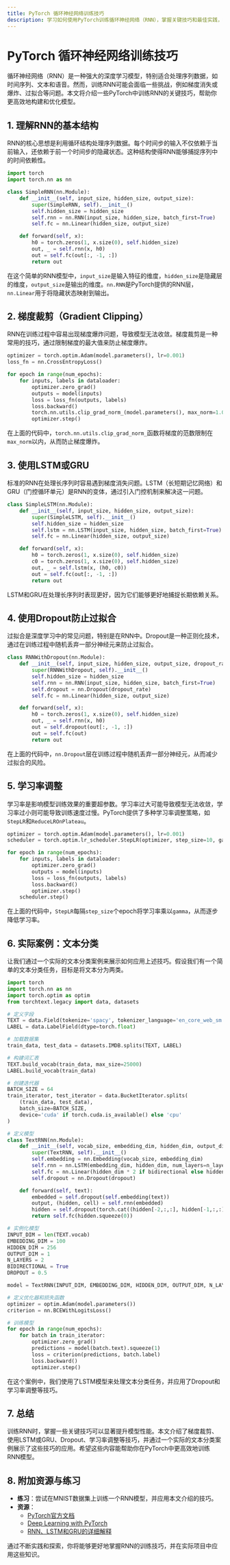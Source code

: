```yaml
---
title: PyTorch 循环神经网络训练技巧
description: 学习如何使用PyTorch训练循环神经网络（RNN），掌握关键技巧和最佳实践，提升模型性能。
---
```


# PyTorch 循环神经网络训练技巧

循环神经网络（RNN）是一种强大的深度学习模型，特别适合处理序列数据，如时间序列、文本和语音。然而，训练RNN可能会面临一些挑战，例如梯度消失或爆炸、过拟合等问题。本文将介绍一些PyTorch中训练RNN的关键技巧，帮助你更高效地构建和优化模型。

## 1. 理解RNN的基本结构

RNN的核心思想是利用循环结构处理序列数据。每个时间步的输入不仅依赖于当前输入，还依赖于前一个时间步的隐藏状态。这种结构使得RNN能够捕捉序列中的时间依赖性。

```python
import torch
import torch.nn as nn

class SimpleRNN(nn.Module):
    def __init__(self, input_size, hidden_size, output_size):
        super(SimpleRNN, self).__init__()
        self.hidden_size = hidden_size
        self.rnn = nn.RNN(input_size, hidden_size, batch_first=True)
        self.fc = nn.Linear(hidden_size, output_size)

    def forward(self, x):
        h0 = torch.zeros(1, x.size(0), self.hidden_size)
        out, _ = self.rnn(x, h0)
        out = self.fc(out[:, -1, :])
        return out
```

在这个简单的RNN模型中，`input_size`是输入特征的维度，`hidden_size`是隐藏层的维度，`output_size`是输出的维度。`nn.RNN`是PyTorch提供的RNN层，`nn.Linear`用于将隐藏状态映射到输出。

## 2. 梯度裁剪（Gradient Clipping）

RNN在训练过程中容易出现梯度爆炸问题，导致模型无法收敛。梯度裁剪是一种常用的技巧，通过限制梯度的最大值来防止梯度爆炸。

```python
optimizer = torch.optim.Adam(model.parameters(), lr=0.001)
loss_fn = nn.CrossEntropyLoss()

for epoch in range(num_epochs):
    for inputs, labels in dataloader:
        optimizer.zero_grad()
        outputs = model(inputs)
        loss = loss_fn(outputs, labels)
        loss.backward()
        torch.nn.utils.clip_grad_norm_(model.parameters(), max_norm=1.0)
        optimizer.step()
```

在上面的代码中，`torch.nn.utils.clip_grad_norm_`函数将梯度的范数限制在`max_norm`以内，从而防止梯度爆炸。

## 3. 使用LSTM或GRU

标准的RNN在处理长序列时容易遇到梯度消失问题。LSTM（长短期记忆网络）和GRU（门控循环单元）是RNN的变体，通过引入门控机制来解决这一问题。

```python
class SimpleLSTM(nn.Module):
    def __init__(self, input_size, hidden_size, output_size):
        super(SimpleLSTM, self).__init__()
        self.hidden_size = hidden_size
        self.lstm = nn.LSTM(input_size, hidden_size, batch_first=True)
        self.fc = nn.Linear(hidden_size, output_size)

    def forward(self, x):
        h0 = torch.zeros(1, x.size(0), self.hidden_size)
        c0 = torch.zeros(1, x.size(0), self.hidden_size)
        out, _ = self.lstm(x, (h0, c0))
        out = self.fc(out[:, -1, :])
        return out
```

LSTM和GRU在处理长序列时表现更好，因为它们能够更好地捕捉长期依赖关系。

## 4. 使用Dropout防止过拟合

过拟合是深度学习中的常见问题，特别是在RNN中。Dropout是一种正则化技术，通过在训练过程中随机丢弃一部分神经元来防止过拟合。

```python
class RNNWithDropout(nn.Module):
    def __init__(self, input_size, hidden_size, output_size, dropout_rate=0.5):
        super(RNNWithDropout, self).__init__()
        self.hidden_size = hidden_size
        self.rnn = nn.RNN(input_size, hidden_size, batch_first=True)
        self.dropout = nn.Dropout(dropout_rate)
        self.fc = nn.Linear(hidden_size, output_size)

    def forward(self, x):
        h0 = torch.zeros(1, x.size(0), self.hidden_size)
        out, _ = self.rnn(x, h0)
        out = self.dropout(out[:, -1, :])
        out = self.fc(out)
        return out
```

在上面的代码中，`nn.Dropout`层在训练过程中随机丢弃一部分神经元，从而减少过拟合的风险。

## 5. 学习率调整

学习率是影响模型训练效果的重要超参数。学习率过大可能导致模型无法收敛，学习率过小则可能导致训练速度过慢。PyTorch提供了多种学习率调整策略，如`StepLR`和`ReduceLROnPlateau`。

```python
optimizer = torch.optim.Adam(model.parameters(), lr=0.001)
scheduler = torch.optim.lr_scheduler.StepLR(optimizer, step_size=10, gamma=0.1)

for epoch in range(num_epochs):
    for inputs, labels in dataloader:
        optimizer.zero_grad()
        outputs = model(inputs)
        loss = loss_fn(outputs, labels)
        loss.backward()
        optimizer.step()
    scheduler.step()
```

在上面的代码中，`StepLR`每隔`step_size`个epoch将学习率乘以`gamma`，从而逐步降低学习率。

## 6. 实际案例：文本分类

让我们通过一个实际的文本分类案例来展示如何应用上述技巧。假设我们有一个简单的文本分类任务，目标是将文本分为两类。

```python
import torch
import torch.nn as nn
import torch.optim as optim
from torchtext.legacy import data, datasets

# 定义字段
TEXT = data.Field(tokenize='spacy', tokenizer_language='en_core_web_sm')
LABEL = data.LabelField(dtype=torch.float)

# 加载数据集
train_data, test_data = datasets.IMDB.splits(TEXT, LABEL)

# 构建词汇表
TEXT.build_vocab(train_data, max_size=25000)
LABEL.build_vocab(train_data)

# 创建迭代器
BATCH_SIZE = 64
train_iterator, test_iterator = data.BucketIterator.splits(
    (train_data, test_data),
    batch_size=BATCH_SIZE,
    device='cuda' if torch.cuda.is_available() else 'cpu'
)

# 定义模型
class TextRNN(nn.Module):
    def __init__(self, vocab_size, embedding_dim, hidden_dim, output_dim, n_layers, bidirectional, dropout):
        super(TextRNN, self).__init__()
        self.embedding = nn.Embedding(vocab_size, embedding_dim)
        self.rnn = nn.LSTM(embedding_dim, hidden_dim, num_layers=n_layers, bidirectional=bidirectional, dropout=dropout)
        self.fc = nn.Linear(hidden_dim * 2 if bidirectional else hidden_dim, output_dim)
        self.dropout = nn.Dropout(dropout)

    def forward(self, text):
        embedded = self.dropout(self.embedding(text))
        output, (hidden, cell) = self.rnn(embedded)
        hidden = self.dropout(torch.cat((hidden[-2,:,:], hidden[-1,:,:]), dim=1))
        return self.fc(hidden.squeeze(0))

# 实例化模型
INPUT_DIM = len(TEXT.vocab)
EMBEDDING_DIM = 100
HIDDEN_DIM = 256
OUTPUT_DIM = 1
N_LAYERS = 2
BIDIRECTIONAL = True
DROPOUT = 0.5

model = TextRNN(INPUT_DIM, EMBEDDING_DIM, HIDDEN_DIM, OUTPUT_DIM, N_LAYERS, BIDIRECTIONAL, DROPOUT)

# 定义优化器和损失函数
optimizer = optim.Adam(model.parameters())
criterion = nn.BCEWithLogitsLoss()

# 训练模型
for epoch in range(num_epochs):
    for batch in train_iterator:
        optimizer.zero_grad()
        predictions = model(batch.text).squeeze(1)
        loss = criterion(predictions, batch.label)
        loss.backward()
        optimizer.step()
```

在这个案例中，我们使用了LSTM模型来处理文本分类任务，并应用了Dropout和学习率调整等技巧。

## 7. 总结

训练RNN时，掌握一些关键技巧可以显著提升模型性能。本文介绍了梯度裁剪、使用LSTM或GRU、Dropout、学习率调整等技巧，并通过一个实际的文本分类案例展示了这些技巧的应用。希望这些内容能帮助你在PyTorch中更高效地训练RNN模型。

## 8. 附加资源与练习

- **练习**：尝试在MNIST数据集上训练一个RNN模型，并应用本文介绍的技巧。
- **资源**：
  - [PyTorch官方文档](https://pytorch.org/docs/stable/index.html)
  - [Deep Learning with PyTorch](https://pytorch.org/deep-learning-with-pytorch)
  - [RNN、LSTM和GRU的详细解释](https://colah.github.io/posts/2015-08-Understanding-LSTMs/)

通过不断实践和探索，你将能够更好地掌握RNN的训练技巧，并在实际项目中应用这些知识。